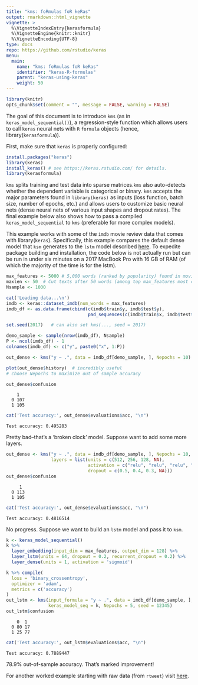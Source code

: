 ```yaml
---
title: "kms: foRmulas foR keRas"
output: rmarkdown::html_vignette
vignette: >
  %\VignetteIndexEntry{kerasformula}
  %\VignetteEngine{knitr::knitr}
  %\VignetteEncoding{UTF-8}
type: docs
repo: https://github.com/rstudio/keras
menu:
  main:
    name: "kms: foRmulas foR keRas"
    identifier: "keras-R-formulas"
    parent: "keras-using-keras"
    weight: 50
---
```


```r
library(knitr)
opts_chunk$set(comment = "", message = FALSE, warning = FALSE)
```


The goal of this document is to introduce `kms` (as in `keras_model_sequential()`), a regression-style function which allows users to call `keras` neural nets with `R` `formula` objects (hence, library(`kerasformula`)). 

First, make sure that `keras` is properly configured:

```r
install.packages("keras")
library(keras)
install_keras() # see https://keras.rstudio.com/ for details. 
library(kerasformula)
```

`kms` splits training and test data into sparse matrices.`kms` also auto-detects whether the dependent variable is categorical or binary. `kms` accepts the major parameters found in `library(keras)` as inputs (loss function, batch size, number of epochs, etc.) and allows users to customize basic neural nets (dense neural nets of various input shapes and dropout rates). The final example below also shows how to pass a compiled `keras_model_sequential` to `kms` (preferable for more complex models). 

This example works with some of the `imdb` movie review data that comes with library(`keras`). Specifically, this example compares the default dense model that `ksm` generates to the `lstm` model described [here](https://keras.rstudio.com/articles/examples/imdb_lstm.html). To expedite package building and installation, the code below is not actually run but can be run in under six minutes on a 2017 MacBook Pro with 16 GB of RAM (of which the majority of the time is for the lstm). 

```r
max_features <- 5000 # 5,000 words (ranked by popularity) found in movie reviews
maxlen <- 50  # Cut texts after 50 words (among top max_features most common words) 
Nsample <- 1000 

cat('Loading data...\n')
imdb <- keras::dataset_imdb(num_words = max_features)
imdb_df <- as.data.frame(cbind(c(imdb$train$y, imdb$test$y),
                               pad_sequences(c(imdb$train$x, imdb$test$x))))

set.seed(2017)   # can also set kms(..., seed = 2017)

demo_sample <- sample(nrow(imdb_df), Nsample)
P <- ncol(imdb_df) - 1
colnames(imdb_df) <- c("y", paste0("x", 1:P))

out_dense <- kms("y ~ .", data = imdb_df[demo_sample, ], Nepochs = 10)

plot(out_dense$history)  # incredibly useful 
# choose Nepochs to maximize out of sample accuracy

out_dense$confusion
```


```
    1
  0 107
  1 105
```
```r
cat('Test accuracy:', out_dense$evaluations$acc, "\n")
```
```
Test accuracy: 0.495283 
```

Pretty bad--that's a 'broken clock' model. Suppose want to add some more layers. 

```r
out_dense <- kms("y ~ .", data = imdb_df[demo_sample, ], Nepochs = 10, 
                 layers = list(units = c(512, 256, 128, NA), 
                               activation = c("relu", "relu", "relu", "softmax"), 
                               dropout = c(0.5, 0.4, 0.3, NA)))
out_dense$confusion
```
```
     1
  0 113
  1 105
```
```r
cat('Test accuracy:', out_dense$evaluations$acc, "\n")
```
```
Test accuracy: 0.4816514
```

No progress. Suppose we want to build an `lstm` model and pass it to `ksm`.

```r
k <- keras_model_sequential()
k %>%
  layer_embedding(input_dim = max_features, output_dim = 128) %>% 
  layer_lstm(units = 64, dropout = 0.2, recurrent_dropout = 0.2) %>% 
  layer_dense(units = 1, activation = 'sigmoid')

k %>% compile(
  loss = 'binary_crossentropy',
  optimizer = 'adam',
  metrics = c('accuracy')
)
out_lstm <- kms(input_formula = "y ~ .", data = imdb_df[demo_sample, ], 
                keras_model_seq = k, Nepochs = 5, seed = 12345)
out_lstm$confusion
```
```
    0  1
  0 80 17
  1 25 77
```

```r
cat('Test accuracy:', out_lstm$evaluations$acc, "\n")
```
```
Test accuracy: 0.7889447 
```

78.9% out-of-sample accuracy. That's marked improvement!

For another worked example starting with raw data (from `rtweet`) visit [here](https://github.com/rdrr1990/code/blob/master/kms.md).